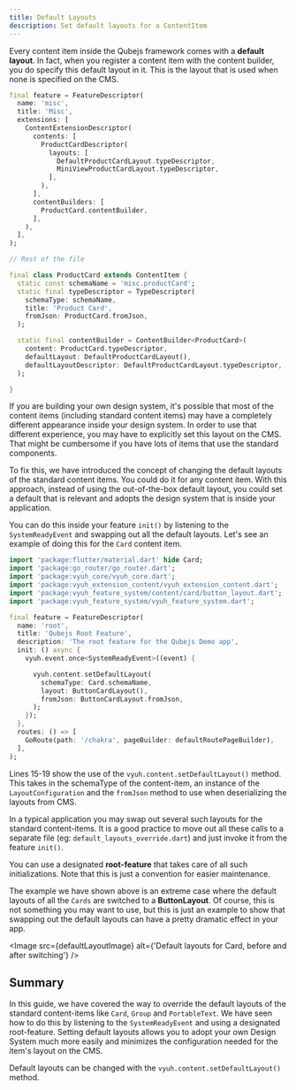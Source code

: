 ```yaml
---
title: Default Layouts
description: Set default layouts for a ContentItem
---
```



Every content item inside the Qubejs framework comes with a **default layout**. In
fact, when you register a content item with the content builder, you do specify
this default layout in it. This is the layout that is used when none is
specified on the CMS.

```dart showLineNumbers {8-10,14-16} title="feature.dart"
final feature = FeatureDescriptor(
  name: 'misc',
  title: 'Misc',
  extensions: [
    ContentExtensionDescriptor(
      contents: [
        ProductCardDescriptor(
          layouts: [
            DefaultProductCardLayout.typeDescriptor,
            MiniViewProductCardLayout.typeDescriptor,
          ],
        ),
      ],
      contentBuilders: [
        ProductCard.contentBuilder,
      ],
    ),
  ],
);

```

```dart title="product_card.dart" showLineNumbers {11-15}
// Rest of the file

final class ProductCard extends ContentItem {
  static const schemaName = 'misc.productCard';
  static final typeDescriptor = TypeDescriptor(
    schemaType: schemaName,
    title: 'Product Card',
    fromJson: ProductCard.fromJson,
  );

  static final contentBuilder = ContentBuilder<ProductCard>(
    content: ProductCard.typeDescriptor,
    defaultLayout: DefaultProductCardLayout(),
    defaultLayoutDescriptor: DefaultProductCardLayout.typeDescriptor,
  );

}
```

If you are building your own design system, it's possible that most of the
content items (including standard content items) may have a completely different
appearance inside your design system. In order to use that different experience,
you may have to explicitly set this layout on the CMS. That might be cumbersome
if you have lots of items that use the standard components.

To fix this, we have introduced the concept of changing the default layouts of
the standard content items. You could do it for any content item. With this
approach, instead of using the out-of-the-box default layout, you could set a
default that is relevant and adopts the design system that is inside your
application.

You can do this inside your feature `init()` by listening to the
`SystemReadyEvent` and swapping out all the default layouts. Let's see an
example of doing this for the `Card` content item.

```dart showLineNumbers title="app/lib/root_feature.dart" {13,15-19}
import 'package:flutter/material.dart' hide Card;
import 'package:go_router/go_router.dart';
import 'package:vyuh_core/vyuh_core.dart';
import 'package:vyuh_extension_content/vyuh_extension_content.dart';
import 'package:vyuh_feature_system/content/card/button_layout.dart';
import 'package:vyuh_feature_system/vyuh_feature_system.dart';

final feature = FeatureDescriptor(
  name: 'root',
  title: 'Qubejs Root Feature',
  description: 'The root feature for the Qubejs Demo app',
  init: () async {
    vyuh.event.once<SystemReadyEvent>((event) {

      vyuh.content.setDefaultLayout(
        schemaType: Card.schemaName,
        layout: ButtonCardLayout(),
        fromJson: ButtonCardLayout.fromJson,
      );
    });
  },
  routes: () => [
    GoRoute(path: '/chakra', pageBuilder: defaultRoutePageBuilder),
  ],
);

```

Lines 15-19 show the use of the `vyuh.content.setDefaultLayout()` method. This
takes in the schemaType of the content-item, an instance of the
`LayoutConfiguration` and the `fromJson` method to use when deserializing the
layouts from CMS.

<Aside title={'Setting a bunch of default layouts'}>

In a typical application you may swap out several such layouts for the standard
content-items. It is a good practice to move out all these calls to a separate
file (eg: `default_layouts_override.dart`) and just invoke it from the feature
`init()`.

You can use a designated **root-feature** that takes care of all such
initializations. Note that this is just a convention for easier maintenance.

</Aside>

The example we have shown above is an extreme case where the default layouts of
all the `Cards` are switched to a **ButtonLayout**. Of course, this is not
something you may want to use, but this is just an example to show that swapping
out the default layouts can have a pretty dramatic effect in your app.

<Image
  src={defaultLayoutImage}
  alt={'Default layouts for Card, before and after switching'}
/>

## Summary

In this guide, we have covered the way to override the default layouts of the
standard content-items like `Card`, `Group` and `PortableText`. We have seen how
to do this by listening to the `SystemReadyEvent` and using a designated
root-feature. Setting default layouts allows you to adopt your own Design System
much more easily and minimizes the configuration needed for the item's layout on
the CMS.

Default layouts can be changed with the `vyuh.content.setDefaultLayout()`
method.
